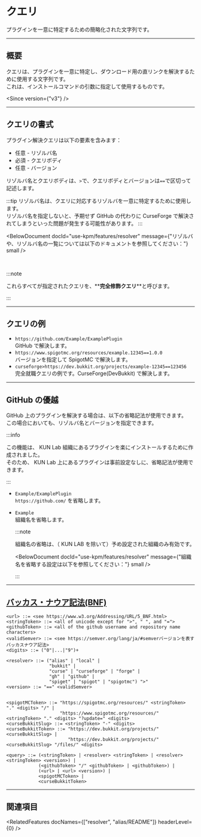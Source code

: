 
# クエリ

プラグインを一意に特定するための簡略化された文字列です。

---

## 概要

クエリは、プラグインを一意に特定し、ダウンロード用の直リンクを解決するために使用する文字列です。  
これは、インストールコマンドの引数に指定して使用するものです。

<Since version={"v3"} />

---

## クエリの書式

プラグイン解決クエリは以下の要素を含みます：

- 任意 - リゾルバ名
- 必須 - クエリボディ
- 任意 - バージョン

リゾルバ名とクエリボディは、`>`で、クエリボディとバージョンは`==`で区切って記述します。

:::tip
リゾルバ名は、クエリに対応するリゾルバを一意に特定するために使用します。  
リゾルバ名を指定しないと、予期せず GitHub の代わりに CurseForge で解決されてしまうといった問題が発生する可能性があります。
:::

<BelowDocument
  docId="use-kpm/features/resolver"
  message={"リゾルバや、リゾルバ名の一覧については以下のドキュメントを参照してください："}
  small
/>

<br />

:::note

これらすべてが指定されたクエリを、\*\***完全修飾クエリ**\*\*と呼びます。

:::

---

## クエリの例

- `https://github.com/Example/ExamplePlugin`  
  GitHub で解決します。
- `https://www.spigotmc.org/resources/example.12345==1.0.0`  
  バージョンを指定して SpigotMC で解決します。
- `curseforge>https://dev.bukkit.org/projects/example-12345==123456`  
  完全就職クエリの例です。CurseForge(DevBukkit) で解決します。

---

## GitHub の優越

GitHub 上のプラグインを解決する場合は、以下の省略記法が使用できます。  
この場合においても、リゾルバ名とバージョンを指定できます。

:::info

この機能は、 KUN Lab 組織にあるプラグインを楽にインストールするために作成されました。  
そのため、 KUN Lab 上にあるプラグインは事前設定なしに、省略記法が使用できます。

:::

- `Example/ExamplePlugin`  
  `https://github.com/` を省略します。
- `Example`  
  組織名を省略します。

  :::note

  組織名の省略は、（ KUN LAB を除いて）予め設定された組織のみ有効です。

  <BelowDocument docId="use-kpm/features/resolver" message={"組織名を省略する設定は以下を参照してください："} small />

  :::

---

## [バッカス・ナウア記法(BNF)](https://ja.wikipedia.org/wiki/%E3%83%90%E3%83%83%E3%82%AB%E3%82%B9%E3%83%BB%E3%83%8A%E3%82%A6%E3%82%A2%E8%A8%98%E6%B3%95)

```bnf
<url> ::= <see https://www.w3.org/Addressing/URL/5_BNF.html>
<stringToken> ::= <all of unicode except for ">", " ", and "=">
<githubToken> ::= <all of the github username and repository name characters>
<validSemver> ::= <see https://semver.org/lang/ja/#semverバージョンを表すバッカスナウア記法>
<digits> ::= ("0"|...|"9")+

<resolver> ::= ("alias" | "local" |
                "bukkit" |
                "curse" | "curseforge" | "forge" |
                "gh" | "github" |
                "spiget" | "spigot" | "spigotmc") ">"
<version> ::= "==" <validSemver>


<spigotMCToken> ::= "https://spigotmc.org/resources/" <stringToken> "." <digits> "/" |
                    "https://www.spigotmc.org/resources/" <stringToken> "." <digits> "?update=" <digits>
<curseBukkitSlug> ::= <stringToken> "-" <digits>
<curseBukkitToken> ::= "https://dev.bukkit.org/projects/" <curseBukkitSlug> |
                       "https://dev.bukkit.org/projects/" <curseBukkitSlug> "/files/" <digits>

<query> ::= (<stringToken> | <resolver> <stringToken> | <resolver> <stringToken> <version>) |
            (<githubToken> "/" <githubToken> | <githubToken>) |
            (<url> | <url> <version>) |
            <spigotMCToken> |
            <curseBukkitToken>

```

---

## 関連項目

<RelatedFeatures docNames={["resolver", "alias/README"]} headerLevel={0} />
